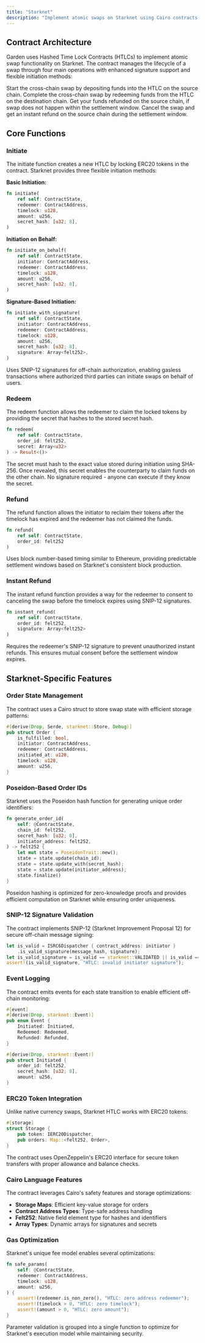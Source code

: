 ```yaml
---
title: "Starknet"
description: "Implement atomic swaps on Starknet using Cairo contracts and SNIP-12 signatures"
---
```


## Contract Architecture

Garden uses Hashed Time Lock Contracts (HTLCs) to implement atomic swap functionality on Starknet. The contract manages the lifecycle of a swap through four main operations with enhanced signature support and flexible initiation methods:

<CardGroup cols={2}>
  <Card title="Initiate" icon="play" href="#initiate">
    Start the cross-chain swap by depositing funds into the HTLC on the source chain.
  </Card>
  <Card title="Redeem" icon="check" href="#redeem">
    Complete the cross-chain swap by redeeming funds from the HTLC on the destination chain.
  </Card>
  <Card title="Refund" icon="rotate-left" href="#refund">
    Get your funds refunded on the source chain, if swap does not happen within the settlement window. 
  </Card>
  <Card title="Instant Refund" icon="bolt" href="#instant-refund">
    Cancel the swap and get an instant refund on the source chain during the settlement window.
  </Card>
</CardGroup>

## Core Functions

### Initiate

The initiate function creates a new HTLC by locking ERC20 tokens in the contract. Starknet provides three flexible initiation methods:

**Basic Initiation:**
```rust
fn initiate(
    ref self: ContractState,
    redeemer: ContractAddress,
    timelock: u128,
    amount: u256,
    secret_hash: [u32; 8],
)
```

**Initiation on Behalf:**
```rust
fn initiate_on_behalf(
    ref self: ContractState,
    initiator: ContractAddress,
    redeemer: ContractAddress,
    timelock: u128,
    amount: u256,
    secret_hash: [u32; 8],
)
```

**Signature-Based Initiation:**
```rust
fn initiate_with_signature(
    ref self: ContractState,
    initiator: ContractAddress,
    redeemer: ContractAddress,
    timelock: u128,
    amount: u256,
    secret_hash: [u32; 8],
    signature: Array<felt252>,
)
```

<Note>
Uses SNIP-12 signatures for off-chain authorization, enabling gasless transactions where authorized third parties can initiate swaps on behalf of users.
</Note>

### Redeem

The redeem function allows the redeemer to claim the locked tokens by providing the secret that hashes to the stored secret hash.

```rust
fn redeem(
    ref self: ContractState, 
    order_id: felt252, 
    secret: Array<u32>
) -> Result<()>
```

<Info>
The secret must hash to the exact value stored during initiation using SHA-256. Once revealed, this secret enables the counterparty to claim funds on the other chain. No signature required - anyone can execute if they know the secret.
</Info>

### Refund

The refund function allows the initiator to reclaim their tokens after the timelock has expired and the redeemer has not claimed the funds.

```rust
fn refund(
    ref self: ContractState,
    order_id: felt252
)
```

<Note>
Uses block number-based timing similar to Ethereum, providing predictable settlement windows based on Starknet's consistent block production.
</Note>

### Instant Refund

The instant refund function provides a way for the redeemer to consent to canceling the swap before the timelock expires using SNIP-12 signatures.

```rust
fn instant_refund(
    ref self: ContractState,
    order_id: felt252,
    signature: Array<felt252>
)
```

<Warning>
Requires the redeemer's SNIP-12 signature to prevent unauthorized instant refunds. This ensures mutual consent before the settlement window expires.
</Warning>

## Starknet-Specific Features

### Order State Management

The contract uses a Cairo struct to store swap state with efficient storage patterns:

```rust
#[derive(Drop, Serde, starknet::Store, Debug)]
pub struct Order {
    is_fulfilled: bool,
    initiator: ContractAddress,
    redeemer: ContractAddress,
    initiated_at: u128,
    timelock: u128,
    amount: u256,
}
```

### Poseidon-Based Order IDs

Starknet uses the Poseidon hash function for generating unique order identifiers:

```rust
fn generate_order_id(
    self: @ContractState,
    chain_id: felt252,
    secret_hash: [u32; 8],
    initiator_address: felt252,
) -> felt252 {
    let mut state = PoseidonTrait::new();
    state = state.update(chain_id);
    state = state.update_with(secret_hash);
    state = state.update(initiator_address);
    state.finalize()
}
```

<Tip>
Poseidon hashing is optimized for zero-knowledge proofs and provides efficient computation on Starknet while ensuring order uniqueness.
</Tip>

### SNIP-12 Signature Validation

The contract implements SNIP-12 (Starknet Improvement Proposal 12) for secure off-chain message signing:

```rust
let is_valid = ISRC6Dispatcher { contract_address: initiator }
    .is_valid_signature(message_hash, signature);
let is_valid_signature = is_valid == starknet::VALIDATED || is_valid == 1;
assert!(is_valid_signature, "HTLC: invalid initiator signature");
```

### Event Logging

The contract emits events for each state transition to enable efficient off-chain monitoring:

```rust
#[event]
#[derive(Drop, starknet::Event)]
pub enum Event {
    Initiated: Initiated,
    Redeemed: Redeemed,
    Refunded: Refunded,
}

#[derive(Drop, starknet::Event)]
pub struct Initiated {
    order_id: felt252,
    secret_hash: [u32; 8],
    amount: u256,
}
```

### ERC20 Token Integration

Unlike native currency swaps, Starknet HTLC works with ERC20 tokens:

```rust
#[storage]
struct Storage {
    pub token: IERC20Dispatcher,
    pub orders: Map::<felt252, Order>,
}
```

<Check>
The contract uses OpenZeppelin's ERC20 interface for secure token transfers with proper allowance and balance checks.
</Check>

### Cairo Language Features

The contract leverages Cairo's safety features and storage optimizations:

- **Storage Maps**: Efficient key-value storage for orders
- **Contract Address Types**: Type-safe address handling
- **Felt252**: Native field element type for hashes and identifiers
- **Array Types**: Dynamic arrays for signatures and secrets

### Gas Optimization

Starknet's unique fee model enables several optimizations:

```rust
fn safe_params(
    self: @ContractState, 
    redeemer: ContractAddress, 
    timelock: u128, 
    amount: u256,
) {
    assert!(redeemer.is_non_zero(), "HTLC: zero address redeemer");
    assert!(timelock > 0, "HTLC: zero timelock");
    assert!(amount > 0, "HTLC: zero amount");
}
```

<Info>
Parameter validation is grouped into a single function to optimize for Starknet's execution model while maintaining security.
</Info> 